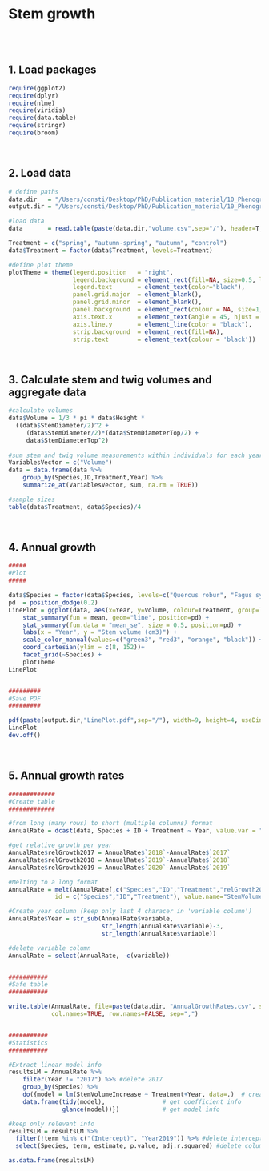 # Stem growth

<br><br>

## 1. Load packages

```r
require(ggplot2)
require(dplyr)
require(nlme)
require(viridis)
require(data.table)
require(stringr)
require(broom)
```

<br>

## 2. Load data	

```r
# define paths
data.dir   = "/Users/consti/Desktop/PhD/Publication_material/10_PhenogrowthEx3/Rdata/Experiment"
output.dir = "/Users/consti/Desktop/PhD/Publication_material/10_PhenogrowthEx3/Routput"

#load data
data       = read.table(paste(data.dir,"volume.csv",sep="/"), header=T, sep=",")

Treatment = c("spring", "autumn-spring", "autumn", "control")
data$Treatment = factor(data$Treatment, levels=Treatment)

#define plot theme
plotTheme = theme(legend.position   = "right",
                  legend.background = element_rect(fill=NA, size=0.5, linetype="solid"),
                  legend.text       = element_text(color="black"),
                  panel.grid.major  = element_blank(),
                  panel.grid.minor  = element_blank(),
                  panel.background  = element_rect(colour = NA, size=1, fill="grey97"),
                  axis.text.x       = element_text(angle = 45, hjust = 1),
                  axis.line.y       = element_line(color = "black"),
                  strip.background  = element_rect(fill=NA),
                  strip.text        = element_text(colour = 'black'))
```

<br>

## 3. Calculate stem and twig volumes and aggregate data

```r
#calculate volumes
data$Volume = 1/3 * pi * data$Height *
  ((data$StemDiameter/2)^2 + 
     (data$StemDiameter/2)*(data$StemDiameterTop/2) + 
     data$StemDiameterTop^2)
                        
#sum stem and twig volume measurements within individuals for each year
VariablesVector = c("Volume")
data = data.frame(data %>% 
    group_by(Species,ID,Treatment,Year) %>% 
    summarize_at(VariablesVector, sum, na.rm = TRUE))

#sample sizes
table(data$Treatment, data$Species)/4
```

<br>

## 4. Annual growth

```r
#####
#Plot
#####

data$Species = factor(data$Species, levels=c("Quercus robur", "Fagus sylvatica", "Lonicera xylosteum"))
pd  = position_dodge(0.2) 
LinePlot = ggplot(data, aes(x=Year, y=Volume, colour=Treatment, group=Treatment)) + 
    stat_summary(fun = mean, geom="line", position=pd) +
    stat_summary(fun.data = "mean_se", size = 0.5, position=pd) +
    labs(x = "Year", y = "Stem volume (cm3)") +
    scale_color_manual(values=c("green3", "red3", "orange", "black")) +
    coord_cartesian(ylim = c(8, 152))+
    facet_grid(~Species) +
    plotTheme 
LinePlot


#########
#Save PDF
#########

pdf(paste(output.dir,"LinePlot.pdf",sep="/"), width=9, height=4, useDingbats=FALSE)
LinePlot
dev.off()
```

<br>

## 5. Annual growth rates

```r
#############
#Create table
#############

#from long (many rows) to short (multiple columns) format
AnnualRate = dcast(data, Species + ID + Treatment ~ Year, value.var = "Volume")

#get relative growth per year
AnnualRate$relGrowth2017 = AnnualRate$`2018`-AnnualRate$`2017`
AnnualRate$relGrowth2018 = AnnualRate$`2019`-AnnualRate$`2018`
AnnualRate$relGrowth2019 = AnnualRate$`2020`-AnnualRate$`2019`

#Melting to a long format
AnnualRate = melt(AnnualRate[,c("Species","ID","Treatment","relGrowth2017","relGrowth2018","relGrowth2019")], 
             id = c("Species","ID","Treatment"), value.name="StemVolumeIncrease")

#Create year column (keep only last 4 characer in 'variable column')
AnnualRate$Year = str_sub(AnnualRate$variable, 
                          str_length(AnnualRate$variable)-3, 
                          str_length(AnnualRate$variable))

#delete variable column
AnnualRate = select(AnnualRate, -c(variable))


###########
#Safe table
###########

write.table(AnnualRate, file=paste(data.dir, "AnnualGrowthRates.csv", sep="/"), 
            col.names=TRUE, row.names=FALSE, sep=",")


###########
#Statistics
###########

#Extract linear model info
resultsLM = AnnualRate %>% 
    filter(Year != "2017") %>% #delete 2017 
    group_by(Species) %>% 
    do({model = lm(StemVolumeIncrease ~ Treatment+Year, data=.)  # create your model
    data.frame(tidy(model),                # get coefficient info
               glance(model))})            # get model info

#keep only relevant info
resultsLM = resultsLM %>%
  filter(!term %in% c("(Intercept)", "Year2019")) %>% #delete intercept info
  select(Species, term, estimate, p.value, adj.r.squared) #delete columns

as.data.frame(resultsLM)
```


